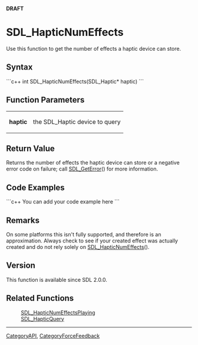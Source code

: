 '''DRAFT'''

= SDL_HapticNumEffects =
Use this function to get the number of effects a haptic device can store.


== Syntax ==
```c++
int SDL_HapticNumEffects(SDL_Haptic* haptic)
```

== Function Parameters ==
{|
|'''haptic'''
|the SDL_Haptic device to query
|}

== Return Value ==
Returns the number of effects the haptic device can store or a negative error code on failure; call [[SDL_GetError]]() for more information.

== Code Examples ==
```c++
You can add your code example here
```

== Remarks ==
On some platforms this isn't fully supported, and therefore is an approximation.  Always check to see if your created effect was actually created and do not rely solely on [[SDL_HapticNumEffects]]().

<!-- <span style="color: green;">Is it important to specify ''how'' to check to see if your effect was created or is listing the query function below sufficient?</span> -->

== Version ==
This function is available since SDL 2.0.0.

== Related Functions ==
:[[SDL_HapticNumEffectsPlaying]]
:[[SDL_HapticQuery]]

----
[[CategoryAPI]], [[CategoryForceFeedback]]
